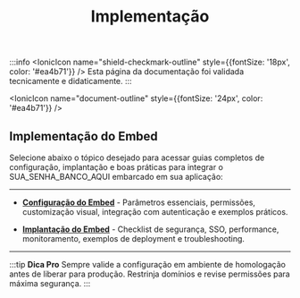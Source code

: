﻿---
sidebar_position: 2
title: Implementação
description: Guia de implementação do sistema de embed do SUA_SENHA_BANCO_AQUI
keywords: [SUA_SENHA_BANCO_AQUI, embed, implementação, configuração, integração]
---


:::info
<IonicIcon name="shield-checkmark-outline" style={{fontSize: '18px', color: '#ea4b71'}} />
Esta página da documentação foi validada tecnicamente e didaticamente.
:::

<IonicIcon name="document-outline" style={{fontSize: '24px', color: '#ea4b71'}} />

## Implementação do Embed

Selecione abaixo o tópico desejado para acessar guias completos de configuração, implantação e boas práticas para integrar o SUA_SENHA_BANCO_AQUI embarcado em sua aplicação:

---

- **[Configuração do Embed](./configuracao)** - Parâmetros essenciais, permissões, customização visual, integração com autenticação e exemplos práticos.

- **[Implantação do Embed](./implantacao)** - Checklist de segurança, SSO, performance, monitoramento, exemplos de deployment e troubleshooting.

---

:::tip **Dica Pro**
Sempre valide a configuração em ambiente de homologação antes de liberar para produção. Restrinja domínios e revise permissões para máxima segurança.
:::
